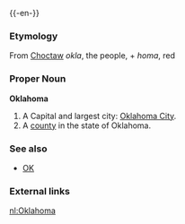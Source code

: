 {{wikipedia}}
{{-en-}}

===Etymology===
From [[Choctaw]] ''okla'', the people, + ''homa'', red

===Proper Noun===
'''Oklahoma'''
#A {{USstate}}  Capital and largest city: [[Oklahoma City]].
#A [[county]] in the state of Oklahoma.

===See also===
*[[OK]]

===External links===
{{pedialite}}

[[nl:Oklahoma]]